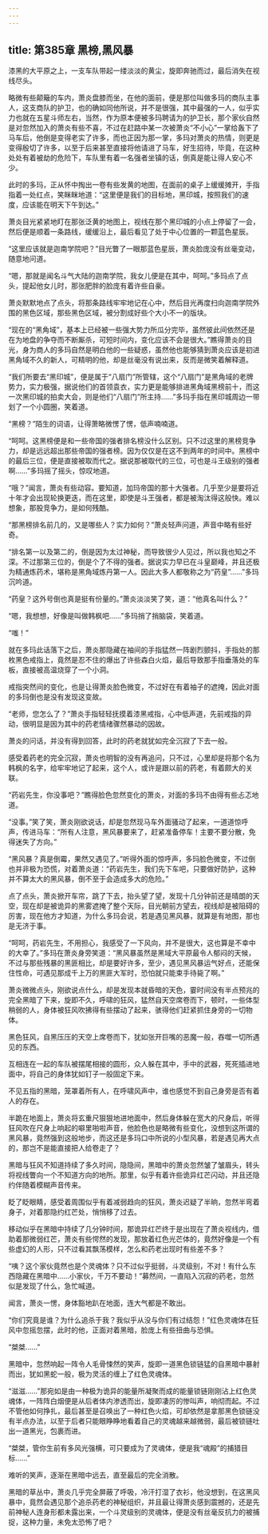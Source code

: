 ```yaml
---
---
---
```

title: 第385章 黑榜,黑风暴
---



漆黑的大平原之上，一支车队带起一缕淡淡的黄尘，旋即奔驰而过，最后消失在视线尽头。

略微有些颠簸的车内，萧炎盘膝而坐，在他的面前，便是那位叫做多玛的商队主事人，这支商队的护卫，也的确如同他所说，并不是很强，其中最强的一人，似乎实力也就在五星斗师左右，当然，作为原本便被多玛聘请为的护卫长，那个家伙自然是对忽然加入的萧炎有些不喜，不过在赶路中某一次被萧炎“不小心”一掌给轰下了马车后，他倒是变得老实了许多，而也正因为那一掌，多玛对萧炎的热情，则更是变得殷切了许多，以至于后来甚至直接将他请进了马车，好生招待，毕竟，在这种处处有着被劫的危险下，车队里有着一名强者坐镇的话，倒真是能让得人安心不少。

此时的多玛，正从怀中掏出一卷有些发黄的地图，在面前的桌子上缓缓摊开，手指指着一处红点，笑眯眯地道：“这里便是我们的目标地，黑印城，按照我们的速度，应该能在明天下午到达。”

萧炎目光紧紧地盯在那张泛黄的地图上，视线在那个黑印城的小点上停留了一会，然后便是顺着一条路线，缓缓沿上，最后看见了处于中心位置的一颗蓝色星辰。

“这里应该就是迦南学院吧？”目光瞥了一眼那蓝色星辰，萧炎脸庞没有丝毫变动，随意地问道。

“嗯，那就是闻名斗气大陆的迦南学院，我女儿便是在其中，呵呵。”多玛点了点头，提起他女儿时，那张肥胖的脸庞有着许些自豪。

萧炎默默地点了点头，将那条路线牢牢地记在心中，然后目光再度扫向迦南学院外围的黑色区域，那些黑色区域，被分割成好些个大小不一的版块。

“现在的“黑角域”，基本上已经被一些强大势力所瓜分完毕，虽然彼此间依然还是在为地盘的争夺而不断厮杀，可短时间内，变化应该不会是很大。”瞧得萧炎的目光，身为商人的多玛自然是明白他的一些疑惑，虽然他也能够猜到萧炎应该是初进黑角域不久的新人，可精明的他，却是丝毫没有说出来，反而是微笑着解释道。

“我们所要去“黑印城”，便是属于“八扇门”所管辖，这个“八扇门”是黑角域的老牌势力，实力极强，据说他们的首领袁衣，实力更是能够排进黑角域黑榜前十，而这一次黑印城的拍卖大会，则是他们“八扇门”所主持……”多玛手指在黑印城周边一带划了一个小圆圈，笑着道。

“黑榜？”陌生的词语，让得萧略微愣了愣，低声喃喃道。

“呵呵。这黑榜便是和一些帝国的强者排名榜没什么区别。只不过这里的黑榜竞争力，却是远远超出那些帝国的强者榜。因为仅仅是在这不到两年的时间中。黑榜中的最后三位，便是直接被取而代之。据说那被取代的三位，可也是斗王级别的强者啊……”多玛摇了摇头，惊叹地道。

“哦？”闻言，萧炎有些动容。要知道，加玛帝国的那十大强者。几乎至少是要将近十年才会出现轮换更迭，而在这里，即使是斗王强者，都是被淘汰得这般快。难以想象，那股竞争力，是如何残酷。

“那黑榜排名前几的，又是哪些人？实力如何？”萧炎轻声问道，声音中略有些好奇。

“排名第一以及第二的，倒是因为太过神秘，而导致很少人见过，所以我也知之不深。不过那第三位的，倒是个了不得的强者。据说实力早已在斗皇巅峰，并且还极为精通炼药术，堪称是黑角域炼丹第一人。因此大多人都敬称之为“药皇”……”多玛沉吟道。

“药皇？这外号倒也真是挺有份量的。”萧炎淡淡笑了笑，道：“他真名叫什么？”

“嗯，我想想，好像是叫做韩枫吧……”多玛捎了捎脑袋，笑着道。

“嗤！”

就在多玛此话落下之后，萧炎那隐藏在袖间的手指猛然一阵剧烈颤抖，手指处的那枚黑色戒指上，竟然是忍不住的爆出了许些森白火焰，最后导致那手指垂落处的车板，直接被高温烧穿了一个小洞。

戒指突然间的变化，也是让得萧炎脸色微变，不过好在有着袖子的遮掩，因此对面的多玛倒也是没有发现这变故。

“老师，您怎么了？”萧炎手指轻轻抚摸着漆黑戒指，心中低声道，先前戒指的异动，很明显是因为其中的药老情绪骤然暴动的因故。

萧炎的问话，并没有得到回答，此时的药老就犹如完全沉寂了下去一般。

感受着药老的完全沉寂，萧炎也明智的没有再追问，只不过，心里却是将那个名为韩枫的名字，给牢牢地记了起来，这个人，或许是跟以前的药老，有着颇大的关联。

“药岩先生，你没事吧？”瞧得脸色忽然变化的萧炎，对面的多玛不由得有些忐忑地道。

“没事。”笑了笑，萧炎刚欲说话，却是忽然现马车外面骚动了起来，一道道惊呼声，传进马车：“所有人注意，黑风暴要来了，赶紧准备停车！主要不要分散，免得迷失了方向。”

“黑风暴？真是倒霉，果然又遇见了。”听得外面的惊呼声，多玛脸色微变，不过倒也并非极为恐慌，对着萧炎道：“药岩先生，我们先下车吧，只要做好防护，这种并不算太大的黑风暴，倒不至于会造成多大的危险。”

点了点头，萧炎掀开车帘，跳了下去，抬头望了望，发现十几分钟前还是晴朗的天空，现在却是被诡异的黑雾遮掩了整个天际，目光朝前方望去，视线却是被阻碍的厉害，现在他方才知道，为什么多玛会说，若是遇见黑风暴，就算是有地图，那也是无济于事。

“呵呵，药岩先生，不用担心，我感受了一下风向，并不是很大，这也算是不幸中的大幸了。”多玛在萧炎身旁笑道：“黑风暴虽然是黑域大平原最令人郁闷的天候，不过与那些残暴的黑匪相比，却是要好许多，至少，遇见黑风暴运气好点，还能保住性命，可遇见那成千上万的黑匪大军时，恐怕就只能束手待毙了啊。”

萧炎微微点头，刚欲说点什么，却是发现本就昏暗的天色，霎时间没有半点预兆的完全黑暗了下来，旋即不久，呼啸的狂风，猛然自天空席卷而下，顿时，一些体型稍弱的人，身体被狂风吹拂得有些摆动了起来，骇得他们赶紧抓住身旁的一切物体。

黑色狂风，自黑压压的天空上席卷而下，犹如张开巨嘴的恶魔一般，吞噬一切所遇见的东西。

互相连在一起的车队被摆尾相接的圆形，众人躲在其中，手中的武器，死死插进地面中，将自己的身体犹如钉子一般固定下来。

不见五指的黑暗，笼罩着所有人，在呼啸风声中，谁也感觉不到自己身旁是否有着人的存在。

半跪在地面上，萧炎将玄重尺狠狠地进地面中，然后身体躲在宽大的尺身后，听得狂风吹在尺身上响起的噼里啪啦声音，他脸色也是略微有些变化，没想到这所谓的黑风暴，竟然强到这般地步，而这还是多玛口中所说的小型风暴，若是遇见再大点的，那岂不是能直接把人给卷走了？

黑暗与狂风不知道持续了多久时间，隐隐间，黑暗中的萧炎忽然皱了皱眉头，转头将视线瞥向一个不知道方向的地所。那里，似乎有着许些诡异红芒闪动，并且还隐约伴随着模糊声音传来。

眨了眨眼睛，感受着周围似乎有着减弱趋向的狂风，萧炎迟疑了半晌，忽然半弯着身子，对着那隐约红芒处，悄悄移了过去。

移动似乎在黑暗中持续了几分钟时间，那诡异红芒终于是出现在了萧炎视线内，借助着那微弱红芒，萧炎有些愕然的发现，那放着红色光芒体的，竟然好像是一个有些虚幻的人形，只不过看其飘荡模样，怎么和药老出现时有些差不多？

“咦？这个家伙竟然也是个灵魂体？只不过似乎挺弱，斗灵级别，不对！有什么东西隐藏在黑暗中……小家伙，千万不要动！”募然间，一直陷入沉寂的药老，忽然似是发现了什么，急忙喊道。

闻言，萧炎一愣，身体豁地趴在地面，连大气都是不敢出。

“你们究竟是谁？为什么追杀于我？我似乎从没与你们有过结怨！”红色灵魂体在狂风中忽摇忽摆，此时的他，正面对着黑暗，脸庞上有些扭曲与恐惧。

“桀桀……”

黑暗中，忽然响起一阵令人毛骨悚然的笑声，旋即一道黑色锁链猛的自黑暗中暴射而出，犹如黑蛇一般，极为灵活的缠上了红色灵魂体。

“滋滋……”那宛如是由一种极为诡异的能量所凝聚而成的能量锁链刚刚沾上红色灵魂体，一阵阵白烟便是从后者体内渗透而出，旋即凄厉的惨叫声，响彻而起。不过不管他如何挣扎，最后甚至是召唤出了一种红色火焰，可却依然是拿那黑色锁链没有半点办法，以至于后者只能眼睁睁地看着自己的灵魂越来越微弱，最后被锁链吐出一道黑光，包裹而进。

“桀桀，管你生前有多风光强横，可只要成为了灵魂体，便是我“魂殿”的捕猎目标……”

难听的笑声，逐渐在黑暗中远去，直至最后的完全消散。

黑暗的草丛中，萧炎几乎完全屏蔽了呼吸，冷汗打湿了衣衫，他没想到，在这黑风暴中，竟然会遇见那个追杀药老的神秘组织，并且最让得萧炎感到震撼的，还是先前神秘人连身形都未露出来，一个斗灵级别的灵魂体，便是没有丝毫反抗力的被捕捉，这种力量，未免太恐怖了吧？